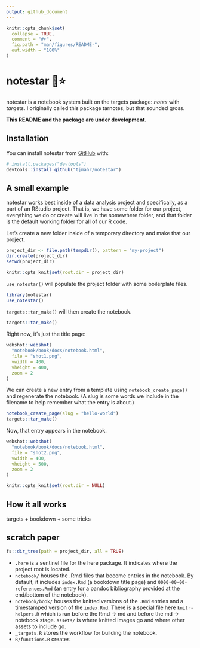 ```yaml
---
output: github_document
---
```


<!-- README.md is generated from README.Rmd. Please edit that file -->

```r
knitr::opts_chunk$set(
  collapse = TRUE,
  comment = "#>",
  fig.path = "man/figures/README-",
  out.width = "100%"
)
```

# notestar 📓⭐

<!-- badges: start -->
<!-- badges: end -->

notestar is a notebook system built on the targets package: *notes* with
*tar*gets. I originally called this package tarnotes, but that sounded gross.

**This README and the package are under development.**

## Installation

You can install notestar from [GitHub](https://github.com/) with:

``` r
# install.packages("devtools")
devtools::install_github("tjmahr/notestar")
```

## A small example

notestar works best inside of a data analysis project and specifically, as a
part of an RStudio project. That is, we have some folder for our project,
everything we do or create will live in the somewhere folder, and that folder is
the default working folder for all of our R code.

Let's create a new folder inside of a temporary directory and make that our
project.

```r
project_dir <- file.path(tempdir(), pattern = "my-project")
dir.create(project_dir)
setwd(project_dir)
```

```r
knitr::opts_knit$set(root.dir = project_dir)
```


`use_notestar()` will populate the project folder with some boilerplate files.

```r
library(notestar)
use_notestar()
```

`targets::tar_make()` will then create the notebook. 

```r
targets::tar_make()
```

Right now, it's just the title page:

```r
webshot::webshot(
  "notebook/book/docs/notebook.html",  
  file = "shot1.png",
  vwidth = 400, 
  vheight = 400,
  zoom = 2
)
```

We can create a new entry from a template using `notebook_create_page()` and
regenerate the notebook. (A slug is some words we include in the filename to
help remember what the entry is about.)

```r
notebook_create_page(slug = "hello-world")
targets::tar_make()
```

Now, that entry appears in the notebook.

```r
webshot::webshot(
  "notebook/book/docs/notebook.html",
  file = "shot2.png",
  vwidth = 400, 
  vheight = 500, 
  zoom = 2
)
```

```r
knitr::opts_knit$set(root.dir = NULL)
```

## How it all works

targets + bookdown + some tricks

## scratch paper

```r
fs::dir_tree(path = project_dir, all = TRUE)
```

  - `.here` is a sentinel file for the here package. It indicates where the
    project root is located.
  - `notebook/` houses the .Rmd files that become entries in the notebook. By
    default, it includes `index.Rmd` (a bookdown title page) and
    `0000-00-00-references.Rmd` (an entry for a pandoc bibliography provided at
    the end/bottom of the notebook).
  - `notebook/book/` houses the knitted versions of the `.Rmd` entries and a
    timestamped version of the `index.Rmd`. There is a special file here
    `knitr-helpers.R` which is run before the Rmd -\> md and before the md -\>
    notebook stage. `assets/` is where knitted images go and where other assets
    to include go.
  - `_targets.R` stores the workflow for building the notebook.
  - `R/functions.R` creates

